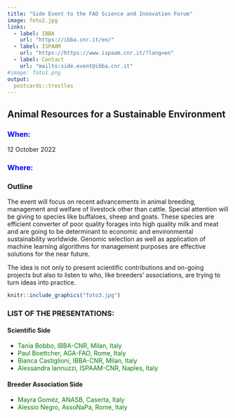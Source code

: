 ```yaml
---
title: "Side Event to the FAO Science and Innovation Forum"
image: foto2.jpg
links:
  - label: IBBA
    url: "https://ibba.cnr.it/en/"
  - label: ISPAAM
    url: "https://https://www.ispaam.cnr.it/?lang=en"
  - label: Contact
    url: "mailto:side.event@ibba.cnr.it"
#image: foto1.png
output:
  postcards::trestles
---
```

 
## Animal Resources for a Sustainable Environment

### <span style="color: blue;">When:</span> 

12 October 2022

### <span style="color: blue;">Where:</span>

### Outline

The event will focus on recent advancements in animal breeding, management and welfare of livestock other than cattle. Special attention will be giving to species like buffaloes, sheep and goats. These species are efficient converter of poor quality forages into high quality milk and meat and are going to be determinant to economic and environmental sustainability worldwide. Genomic selection as well as application of machine learning algorithms for management purposes are effective solutions for the near future.

The idea is not only to present scientific contributions and on-going projects but also to listen to who, like breeders’ associations, are trying to turn ideas into practice.    


```r
knitr::include_graphics("foto3.jpg")
```



### LIST OF THE PRESENTATIONS:



#### Scientific Side

* <span style="color: green;">Tania Bobbo, IBBA-CNR, Milan, Italy</span>
* <span style="color: green;">Paul Boettcher, AGA-FAO, Rome, Italy</span>
* <span style="color: green;">Bianca Castiglioni, IBBA-CNR, Milan, Italy</span>
* <span style="color: green;">Alessandra Iannuzzi, ISPAAM-CNR, Naples, Italy</span>

#### Breeder Association Side

* <span style="color: green;"> Mayra Goméz, ANASB, Caserta, Italy</span>
* <span style="color: green;"> Alessio Negro, AssoNaPa, Rome, Italy</span>


